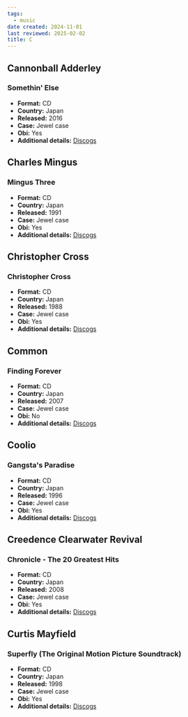 ```yaml
---
tags:
  - music
date created: 2024-11-01
last reviewed: 2025-02-02
title: C
---
```


## Cannonball Adderley

### Somethin' Else

- **Format:** CD
- **Country:** Japan
- **Released:** 2016
- **Case:** Jewel case
- **Obi:** Yes
- **Additional details:** [Discogs](https://www.discogs.com/release/9282853-Cannonball-Adderley-Miles-Davis-Hank-Jones-Sam-Jones-Art-Blakey-Somethin-Else)

## Charles Mingus

### Mingus Three

- **Format:** CD
- **Country:** Japan
- **Released:** 1991
- **Case:** Jewel case
- **Obi:** Yes
- **Additional details:** [Discogs](https://www.discogs.com/release/31852787-Charles-Mingus-Mingus-Three)

## Christopher Cross

### Christopher Cross

- **Format:** CD
- **Country:** Japan
- **Released:** 1988
- **Case:** Jewel case
- **Obi:** Yes
- **Additional details:** [Discogs](https://www.discogs.com/release/3688541-Christopher-Cross-Christopher-Cross)

## Common

### Finding Forever

- **Format:** CD
- **Country:** Japan
- **Released:** 2007
- **Case:** Jewel case
- **Obi:** No
- **Additional details:** [Discogs](https://www.discogs.com/release/3301232-Common-Finding-Forever)

## Coolio

### Gangsta's Paradise

- **Format:** CD
- **Country:** Japan
- **Released:** 1996
- **Case:** Jewel case
- **Obi:** Yes
- **Additional details:** [Discogs](https://www.discogs.com/release/7068046-Coolio-%E3%82%AF%E3%83%BC%E3%83%AA%E3%82%AA-Gangstas-Paradise)

## Creedence Clearwater Revival

### Chronicle - The 20 Greatest Hits

- **Format:** CD
- **Country:** Japan
- **Released:** 2008
- **Case:** Jewel case
- **Obi:** Yes
- **Additional details:** [Discogs](https://www.discogs.com/release/7338132-Creedence-Clearwater-Revival-Featuring-John-Fogerty-Chronicle-The-20-Greatest-Hits)

## Curtis Mayfield

### Superfly (The Original Motion Picture Soundtrack)

- **Format:** CD
- **Country:** Japan
- **Released:** 1998
- **Case:** Jewel case
- **Obi:** Yes
- **Additional details:** [Discogs](https://www.discogs.com/release/313018-Curtis-Mayfield-Superfly-The-Original-Motion-Picture-Soundtrack)
